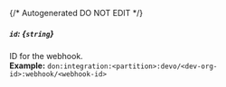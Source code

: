{/* Autogenerated DO NOT EDIT  */}
##### `id`: *{`string`}*
ID for the webhook.
<br/>
**Example:** `don:integration:<partition>:devo/<dev-org-id>:webhook/<webhook-id>`


